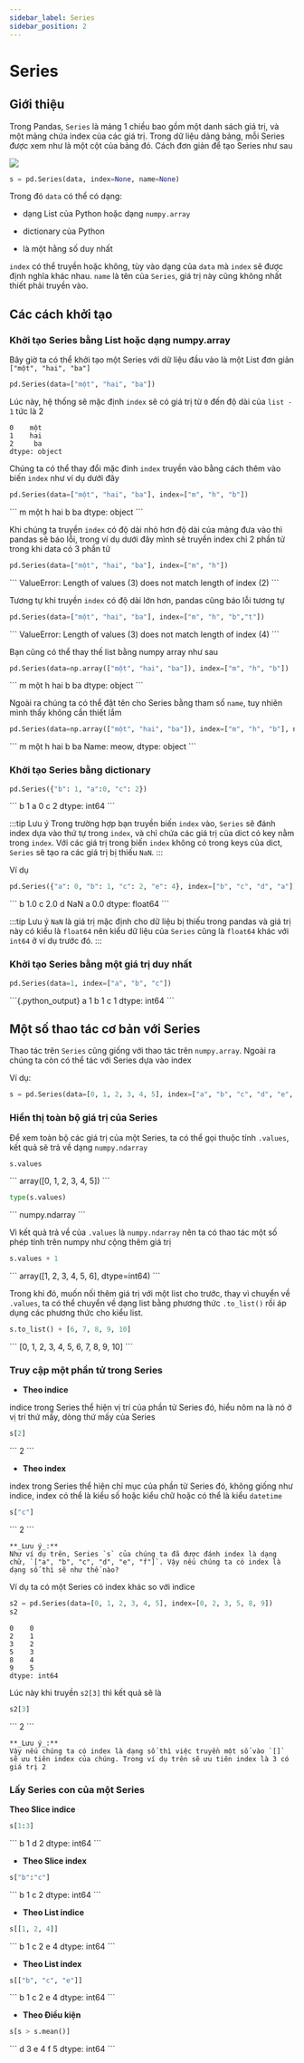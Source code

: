 ```yaml
---
sidebar_label: Series
sidebar_position: 2
---
```


# Series

## Giới thiệu 
Trong Pandas, `Series` là mảng 1 chiều bao gồm một danh sách giá trị, và một mảng chứa index 
của các giá trị. Trong dữ liệu dảng bảng, mỗi Series được xem như là một cột của bảng đó. 
Cách đơn giản để tạo Series như sau

![](series.png)
```python
s = pd.Series(data, index=None, name=None)
```

Trong đó `data` có thể  có dạng:

- dạng List của Python hoặc dạng `numpy.array`

- dictionary của Python

- là một hằng số duy nhất

`index` có thể truyền hoặc không, tùy vào dạng của `data` mà `index` sẽ được định nghĩa khác nhau. 
`name` là tên của `Series`, giá trị này cũng không nhất thiết phải truyền vào.

## Các cách khởi tạo

### Khởi tạo Series bằng List hoặc dạng numpy.array 

Bây giờ ta có thể khởi tạo một Series với dữ liệu đầu vào là một List đơn giản `["một", "hai", "ba"]`
```python
pd.Series(data=["một", "hai", "ba"])
```
Lúc này, hệ thống sẽ mặc định `index` sẽ có giá trị từ `0` đến độ dài của `list - 1` tức là 2
<pythonoutput>
```
0    một
1    hai
2     ba
dtype: object
```
</pythonoutput>

Chúng ta có thể thay đổi mặc đinh `index` truyền vào bằng cách thêm vào biến `index` như ví dụ dưới đây

```python
pd.Series(data=["một", "hai", "ba"], index=["m", "h", "b"])
```
<pythonoutput>
```
m    một
h    hai
b     ba
dtype: object
```
</pythonoutput>

Khi chúng ta truyền `index` có độ dài nhỏ hơn độ dài của mảng đưa vào thì pandas sẽ báo lỗi, trong ví dụ dưới đây mình sẽ
truyền index chỉ 2 phần tử trong khi data có 3 phần tử

```python
pd.Series(data=["một", "hai", "ba"], index=["m", "h"])
```

<pythonoutput>
```
ValueError: Length of values (3) does not match length of index (2)
```
</pythonoutput>

Tương tự khi truyền `index` có độ dài lớn hơn, pandas cũng báo lỗi tương tự

```python
pd.Series(data=["một", "hai", "ba"], index=["m", "h", "b","t"])
```

<pythonoutput>
```
ValueError: Length of values (3) does not match length of index (4)
```
</pythonoutput>

Bạn cũng có thể thay thế list bằng numpy array như sau

```python
pd.Series(data=np.array(["một", "hai", "ba"]), index=["m", "h", "b"])
```

<pythonoutput>
```
m    một
h    hai
b     ba
dtype: object
```
</pythonoutput>

Ngoài ra chúng ta có thể đặt tên cho Series bằng tham số `name`, tuy nhiên mình thấy không cần thiết lắm

```python
pd.Series(data=np.array(["một", "hai", "ba"]), index=["m", "h", "b"], name='meow')
```
<pythonoutput>
```
m    một
h    hai
b     ba
Name: meow, dtype: object
```
</pythonoutput>

### Khởi tạo Series bằng dictionary 

```python
pd.Series({"b": 1, "a":0, "c": 2})
```
<pythonoutput>
```
b    1
a    0
c    2
dtype: int64
```
</pythonoutput>

:::tip Lưu ý
Trong trường hợp bạn truyền biến `index` vào, `Series` sẽ đánh index dựa vào thứ tự trong `index`, và chỉ chứa các giá trị của dict có key nằm trong `index`. 
Với các giá trị trong biến `index` không có trong keys của dict, `Series` sẽ tạo ra các giá trị bị thiếu `NaN`.
:::

Ví dụ

```python
pd.Series({"a": 0, "b": 1, "c": 2, "e": 4}, index=["b", "c", "d", "a"])
```

<pythonoutput>
```
b    1.0
c    2.0
d    NaN
a    0.0
dtype: float64
```
</pythonoutput>


:::tip Lưu ý
`NaN` là giá trị mặc định cho dữ liệu bị thiếu trong pandas và giá trị này có kiểu 
là `float64` nên kiểu dữ liệu của `Series` cũng là `float64` khác với `int64` ở ví dụ trước đó. 
:::

### Khởi tạo Series bằng một giá trị duy nhất 

```python
pd.Series(data=1, index=["a", "b", "c"])
```

<pythonoutput>
```{.python_output} 
a    1
b    1
c    1
dtype: int64
```
</pythonoutput>



## Một số thao tác cơ bản với Series

Thao tác trên `Series` cũng giống với thao tác trên `numpy.array`. Ngoài ra chúng ta còn có thể 
tác với Series dựa vào index

Ví dụ:

```python
s = pd.Series(data=[0, 1, 2, 3, 4, 5], index=["a", "b", "c", "d", "e", "f"])
```
### Hiển thị toàn bộ giá trị của Series 

Để xem toàn bộ các giá trị của một Series, ta có thể gọi thuộc tính `.values`, kết quả sẽ trả về dạng `numpy.ndarray`


```python
s.values
```

<pythonoutput>
```
array([0, 1, 2, 3, 4, 5])
```
</pythonoutput>

```python
type(s.values)
```

<pythonoutput>
```
numpy.ndarray
```
</pythonoutput>

Vì kết quả trả về của `.values` là `numpy.ndarray` nên ta có thao tác một số phép tính trên numpy như cộng thêm giá trị

```python
s.values + 1 
```

<pythonoutput>
```
array([1, 2, 3, 4, 5, 6], dtype=int64)
```
</pythonoutput>

Trong khi đó, muốn nối thêm giá trị với một list cho trước, thay vì chuyển về `.values`, ta có thể chuyển về dạng list bằng phương thức `.to_list()` rồi áp dụng các phương thức cho kiểu list. 

```python
s.to_list() + [6, 7, 8, 9, 10]
```

<pythonoutput>
```
[0, 1, 2, 3, 4, 5, 6, 7, 8, 9, 10]
```
</pythonoutput>


### Truy cập một phần tử trong Series 


- **Theo indice**

indice trong Series thể hiện vị trí của phần tử Series đó, hiểu nôm na là nó ở vị trí thứ mấy, dòng thứ mấy của Series

```python
s[2]
```

<pythonoutput>
``` 
2
``` 
</pythonoutput>

- **Theo index**

index trong Series thể hiện chỉ mục của phần tử Series đó, không giống như indice, index có thể là kiểu số hoặc kiểu chữ hoặc có thể là kiểu `datetime`

```python
s["c"]
```

<pythonoutput>
```
2 
```
</pythonoutput>


```{block2, type='rmdnote'}
**_Lưu ý_:** 
Như ví dụ trên, Series `s` của chúng ta đã được đánh index là dạng chữ, `["a", "b", "c", "d", "e", "f"]`. Vậy nếu chúng ta có index là dạng số thì sẽ như thế nào?
```

Ví dụ ta có một Series có index khác so với indice

```python
s2 = pd.Series(data=[0, 1, 2, 3, 4, 5], index=[0, 2, 3, 5, 8, 9])
s2
```

<pythonoutput>

```
0    0
2    1
3    2
5    3
8    4
9    5
dtype: int64
```
</pythonoutput>

Lúc này khi truyền `s2[3]` thì kết quả sẽ là

```python
s2[3]
```

<pythonoutput>
```
2
```
</pythonoutput>

```{block2, type='rmdnote'}
**_Lưu ý_:** 
Vậy nếu chúng ta có index là dạng số thì việc truyền một số vào `[]` sẽ ưu tiên index của chúng. Trong ví dụ trên sẽ ưu tiên index là 3 có giá trị 2
```




### Lấy Series con của một Series 

**Theo Slice indice**

```python
s[1:3]
```

<pythonoutput>
```
b    1
d    2
dtype: int64
```
</pythonoutput>

- **Theo Slice index**

```python
s["b":"c"]
```

<pythonoutput>
``` 
b    1
c    2
dtype: int64
``` 
</pythonoutput>

- **Theo List indice**

```python
s[[1, 2, 4]]
```

<pythonoutput>
```
b    1
c    2
e    4
dtype: int64
```
</pythonoutput>

- **Theo List index**

```python
s[["b", "c", "e"]]
```

<pythonoutput>
```
b    1
c    2
e    4
dtype: int64
```
</pythonoutput>

- **Theo Điều kiện**

```python
s[s > s.mean()]
```

<pythonoutput>
```
d    3
e    4
f    5
dtype: int64
```
</pythonoutput>
